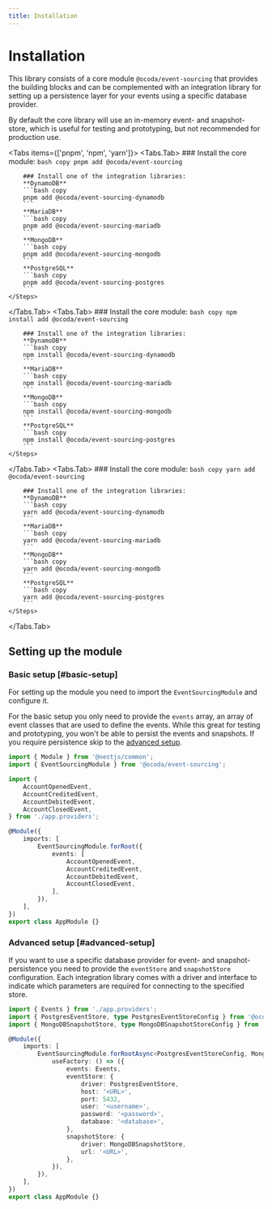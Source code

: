```yaml
---
title: Installation
---
```



# Installation

This library consists of a core module `@ocoda/event-sourcing` that provides the building blocks and can be complemented with an integration library for setting up a persistence layer for your events using a specific database provider.

By default the core library will use an in-memory event- and snapshot-store, which is useful for testing and prototyping, but not recommended for production use.

<Tabs items={['pnpm', 'npm', 'yarn']}>
  <Tabs.Tab>
    <Steps>
        ### Install the core module:
        ```bash copy
        pnpm add @ocoda/event-sourcing
        ```

        ### Install one of the integration libraries:
        **DynamoDB**
        ```bash copy
        pnpm add @ocoda/event-sourcing-dynamodb
        ```
        **MariaDB**
        ```bash copy
        pnpm add @ocoda/event-sourcing-mariadb
        ```
        **MongoDB**
        ```bash copy
        pnpm add @ocoda/event-sourcing-mongodb
        ```
        **PostgreSQL**
        ```bash copy
        pnpm add @ocoda/event-sourcing-postgres
        ```
    </Steps>
  </Tabs.Tab>
  <Tabs.Tab>
    <Steps>
        ### Install the core module:
        ```bash copy
        npm install add @ocoda/event-sourcing
        ```

        ### Install one of the integration libraries:
        **DynamoDB**
        ```bash copy
        npm install @ocoda/event-sourcing-dynamodb
        ```
        **MariaDB**
        ```bash copy
        npm install @ocoda/event-sourcing-mariadb
        ```
        **MongoDB**
        ```bash copy
        npm install @ocoda/event-sourcing-mongodb
        ```
        **PostgreSQL**
        ```bash copy
        npm install @ocoda/event-sourcing-postgres
        ```
    </Steps>
  </Tabs.Tab>
  <Tabs.Tab>
    <Steps>
        ### Install the core module:
        ```bash copy
        yarn add @ocoda/event-sourcing
        ```

        ### Install one of the integration libraries:
        **DynamoDB**
        ```bash copy
        yarn add @ocoda/event-sourcing-dynamodb
        ```
        **MariaDB**
        ```bash copy
        yarn add @ocoda/event-sourcing-mariadb
        ```
        **MongoDB**
        ```bash copy
        yarn add @ocoda/event-sourcing-mongodb
        ```
        **PostgreSQL**
        ```bash copy
        yarn add @ocoda/event-sourcing-postgres
        ```
    </Steps>
  </Tabs.Tab>
</Tabs>

## Setting up the module

### Basic setup [#basic-setup]
For setting up the module you need to import the `EventSourcingModule` and configure it.

For the basic setup you only need to provide the `events` array, an array of event classes that are used to define the events.
While this great for testing and prototyping, you won't be able to persist the events and snapshots. If you require persistence skip to the [advanced setup](/start/module#advanced-setup).

```typescript {14-19} copy
import { Module } from '@nestjs/common';
import { EventSourcingModule } from '@ocoda/event-sourcing';

import {
    AccountOpenedEvent,
    AccountCreditedEvent,
    AccountDebitedEvent,
    AccountClosedEvent,
} from './app.providers';

@Module({
	imports: [
		EventSourcingModule.forRoot({
            events: [
                AccountOpenedEvent,
                AccountCreditedEvent,
                AccountDebitedEvent,
                AccountClosedEvent,
            ],
		}),
	],
})
export class AppModule {}
```

### Advanced setup [#advanced-setup]

If you want to use a specific database provider for event- and snapshot-persistence you need to provide the `eventStore` and `snapshotStore` configuration.
Each integration library comes with a driver and interface to indicate which parameters are required for connecting to the specified store.

```typescript {7,10-21} copy
import { Events } from './app.providers';
import { PostgresEventStore, type PostgresEventStoreConfig } from '@ocoda/event-sourcing-postgres';
import { MongoDBSnapshotStore, type MongoDBSnapshotStoreConfig } from '@ocoda/event-sourcing-mongodb';

@Module({
	imports: [
		EventSourcingModule.forRootAsync<PostgresEventStoreConfig, MongoDBSnapshotStoreConfig>({
			useFactory: () => ({
				events: Events,
				eventStore: {
					driver: PostgresEventStore,
					host: '<URL>',
					port: 5432,
					user: '<username>',
					password: '<password>',
					database: '<database>',
				},
				snapshotStore: {
					driver: MongoDBSnapshotStore,
					url: '<URL>',
				},
			}),
		}),
	],
})
export class AppModule {}
```